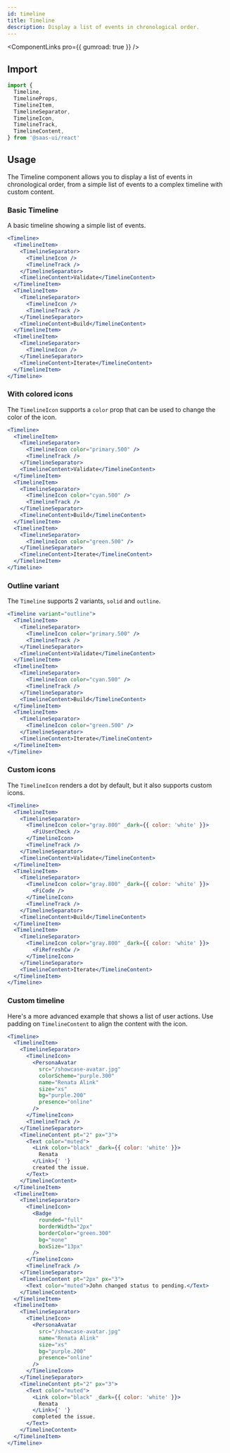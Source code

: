 ```yaml
---
id: timeline
title: Timeline
description: Display a list of events in chronological order.
---
```


<ComponentLinks pro={{ gumroad: true }} />

## Import

```ts
import {
  Timeline,
  TimelineProps,
  TimelineItem,
  TimelineSeparator,
  TimelineIcon,
  TimelineTrack,
  TimelineContent,
} from '@saas-ui/react'
```

## Usage

The Timeline component allows you to display a list of events in chronological order, from a simple list of events to a complex timeline with custom content.

### Basic Timeline

A basic timeline showing a simple list of events.

```jsx
<Timeline>
  <TimelineItem>
    <TimelineSeparator>
      <TimelineIcon />
      <TimelineTrack />
    </TimelineSeparator>
    <TimelineContent>Validate</TimelineContent>
  </TimelineItem>
  <TimelineItem>
    <TimelineSeparator>
      <TimelineIcon />
      <TimelineTrack />
    </TimelineSeparator>
    <TimelineContent>Build</TimelineContent>
  </TimelineItem>
  <TimelineItem>
    <TimelineSeparator>
      <TimelineIcon />
    </TimelineSeparator>
    <TimelineContent>Iterate</TimelineContent>
  </TimelineItem>
</Timeline>
```

### With colored icons

The `TimelineIcon` supports a `color` prop that can be used to change the color of the icon.

```jsx
<Timeline>
  <TimelineItem>
    <TimelineSeparator>
      <TimelineIcon color="primary.500" />
      <TimelineTrack />
    </TimelineSeparator>
    <TimelineContent>Validate</TimelineContent>
  </TimelineItem>
  <TimelineItem>
    <TimelineSeparator>
      <TimelineIcon color="cyan.500" />
      <TimelineTrack />
    </TimelineSeparator>
    <TimelineContent>Build</TimelineContent>
  </TimelineItem>
  <TimelineItem>
    <TimelineSeparator>
      <TimelineIcon color="green.500" />
    </TimelineSeparator>
    <TimelineContent>Iterate</TimelineContent>
  </TimelineItem>
</Timeline>
```

### Outline variant

The `Timeline` supports 2 variants, `solid` and `outline`.

```jsx
<Timeline variant="outline">
  <TimelineItem>
    <TimelineSeparator>
      <TimelineIcon color="primary.500" />
      <TimelineTrack />
    </TimelineSeparator>
    <TimelineContent>Validate</TimelineContent>
  </TimelineItem>
  <TimelineItem>
    <TimelineSeparator>
      <TimelineIcon color="cyan.500" />
      <TimelineTrack />
    </TimelineSeparator>
    <TimelineContent>Build</TimelineContent>
  </TimelineItem>
  <TimelineItem>
    <TimelineSeparator>
      <TimelineIcon color="green.500" />
    </TimelineSeparator>
    <TimelineContent>Iterate</TimelineContent>
  </TimelineItem>
</Timeline>
```

### Custom icons

The `TimelineIcon` renders a dot by default, but it also supports custom icons.

```jsx
<Timeline>
  <TimelineItem>
    <TimelineSeparator>
      <TimelineIcon color="gray.800" _dark={{ color: 'white' }}>
        <FiUserCheck />
      </TimelineIcon>
      <TimelineTrack />
    </TimelineSeparator>
    <TimelineContent>Validate</TimelineContent>
  </TimelineItem>
  <TimelineItem>
    <TimelineSeparator>
      <TimelineIcon color="gray.800" _dark={{ color: 'white' }}>
        <FiCode />
      </TimelineIcon>
      <TimelineTrack />
    </TimelineSeparator>
    <TimelineContent>Build</TimelineContent>
  </TimelineItem>
  <TimelineItem>
    <TimelineSeparator>
      <TimelineIcon color="gray.800" _dark={{ color: 'white' }}>
        <FiRefreshCw />
      </TimelineIcon>
    </TimelineSeparator>
    <TimelineContent>Iterate</TimelineContent>
  </TimelineItem>
</Timeline>
```

### Custom timeline

Here's a more advanced example that shows a list of user actions.
Use padding on `TimelineContent` to align the content with the icon.

```jsx
<Timeline>
  <TimelineItem>
    <TimelineSeparator>
      <TimelineIcon>
        <PersonaAvatar
          src="/showcase-avatar.jpg"
          colorScheme="purple.300"
          name="Renata Alink"
          size="xs"
          bg="purple.200"
          presence="online"
        />
      </TimelineIcon>
      <TimelineTrack />
    </TimelineSeparator>
    <TimelineContent pt="2" px="3">
      <Text color="muted">
        <Link color="black" _dark={{ color: 'white' }}>
          Renata
        </Link>{' '}
        created the issue.
      </Text>
    </TimelineContent>
  </TimelineItem>
  <TimelineItem>
    <TimelineSeparator>
      <TimelineIcon>
        <Badge
          rounded="full"
          borderWidth="2px"
          borderColor="green.300"
          bg="none"
          boxSize="13px"
        />
      </TimelineIcon>
      <TimelineTrack />
    </TimelineSeparator>
    <TimelineContent pt="2px" px="3">
      <Text color="muted">John changed status to pending.</Text>
    </TimelineContent>
  </TimelineItem>
  <TimelineItem>
    <TimelineSeparator>
      <TimelineIcon>
        <PersonaAvatar
          src="/showcase-avatar.jpg"
          name="Renata Alink"
          size="xs"
          bg="purple.200"
          presence="online"
        />
      </TimelineIcon>
    </TimelineSeparator>
    <TimelineContent pt="2" px="3">
      <Text color="muted">
        <Link color="black" _dark={{ color: 'white' }}>
          Renata
        </Link>{' '}
        completed the issue.
      </Text>
    </TimelineContent>
  </TimelineItem>
</Timeline>
```
